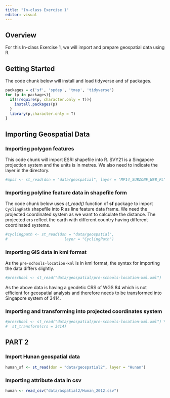 ```yaml
---
title: "In-class Exercise 1"
editor: visual
---
```


## Overview

For this In-class Exercise 1, we will import and prepare geospatial data using R.

## Getting Started

The code chunk below will install and load tidyverse and sf packages.

```r
packages = c('sf', 'spdep', 'tmap', 'tidyverse')
for (p in packages){
  if(!require(p, character.only = T)){
    install.packages(p)
  }
  library(p,character.only = T)
}
```

## Importing Geospatial Data

### Importing polygon features

This code chunk will import ESRI shapefile into R. SVY21 is a Singapore projection system and the units is in metres. We also need to indicate the layer in the directory.

```r
#mpsz <- st_read(dsn = "data/geospatial", layer = "MP14_SUBZONE_WEB_PL")
```

### Importing polyline feature data in shapefile form

The code chunk below uses *st_read()* function of **sf** package to import `CyclingPath` shapefile into R as line feature data frame. We need the projected coordinated system as we want to calculate the distance. The projected crs reflect the earth with different country having different coordinated systems.

```r
#cyclingpath <- st_read(dsn = "data/geospatial", 
#                         layer = "CyclingPath")
```

### Importing GIS data in kml format

As the `pre-schools-location-kml` is in kml format, the syntax for importing the data differs slightly.

```r
#preschool <- st_read("data/geospatial/pre-schools-location-kml.kml")
```

As the above data is having a geodetic CRS of WGS 84 which is not efficient for geospatial analysis and therefore needs to be transformed into Singapore system of 3414.

### Importing and transforming into projected coordinates system

```r
#preschool <- st_read("data/geospatial/pre-schools-location-kml.kml") %>%
#  st_transform(crs = 3414)
```

## PART 2

### Import Hunan geospatial data

```r
hunan_sf <- st_read(dsn = "data/geospatial2", layer = "Hunan")
```

### Importing attribute data in csv

```r
hunan <- read_csv("data/aspatial2/Hunan_2012.csv")
```
